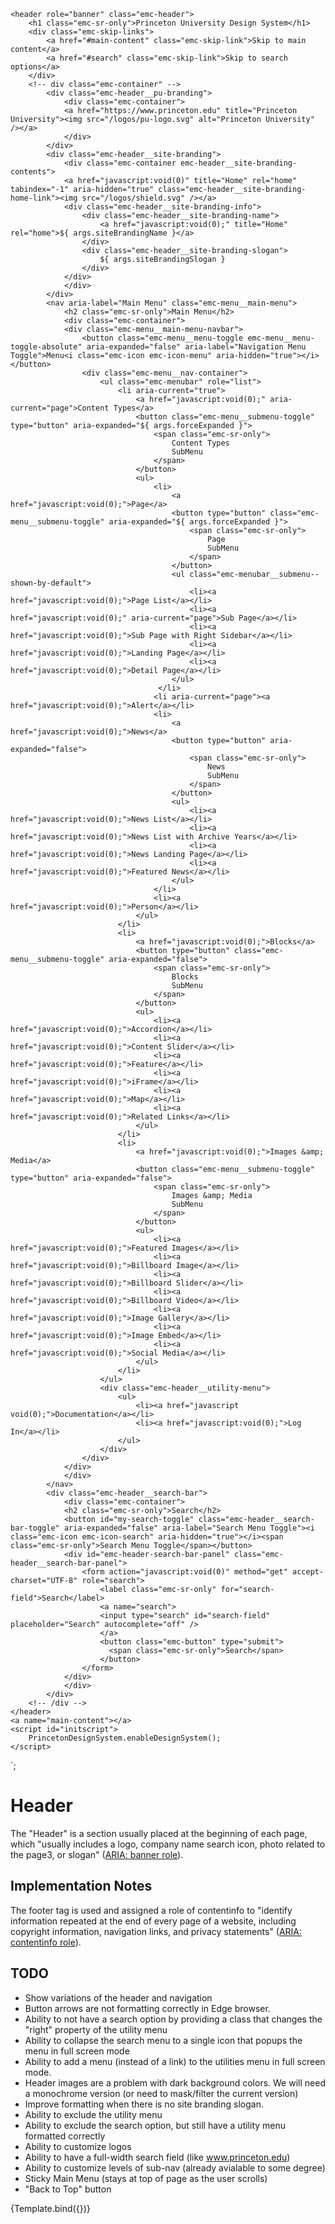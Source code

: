 
<Meta title="Components/Header" component="Header" />

    <header role="banner" class="emc-header">
        <h1 class="emc-sr-only">Princeton University Design System</h1>
        <div class="emc-skip-links">
            <a href="#main-content" class="emc-skip-link">Skip to main content</a>
            <a href="#search" class="emc-skip-link">Skip to search options</a>
        </div>
        <!-- div class="emc-container" -->
            <div class="emc-header__pu-branding">
                <div class="emc-container">
                <a href="https://www.princeton.edu" title="Princeton University"><img src="/logos/pu-logo.svg" alt="Princeton University" /></a>
                </div>
            </div>
            <div class="emc-header__site-branding">
                <div class="emc-container emc-header__site-branding-contents">
                <a href="javascript:void(0)" title="Home" rel="home" tabindex="-1" aria-hidden="true" class="emc-header__site-branding-home-link"><img src="/logos/shield.svg" /></a>
                <div class="emc-header__site-branding-info">
                    <div class="emc-header__site-branding-name">
                        <a href="javascript:void(0);" title="Home" rel="home">${ args.siteBrandingName }</a>
                    </div>
                    <div class="emc-header__site-branding-slogan">
                        ${ args.siteBrandingSlogan }
                    </div>
                </div>
                </div>
            </div>
            <nav aria-label="Main Menu" class="emc-menu__main-menu">
                <h2 class="emc-sr-only">Main Menu</h2>
                <div class="emc-container">
                <div class="emc-menu__main-menu-navbar">
                    <button class="emc-menu__menu-toggle emc-menu__menu-toggle-absolute" aria-expanded="false" aria-label="Navigation Menu Toggle">Menu<i class="emc-icon emc-icon-menu" aria-hidden="true"></i></button>
                    <div class="emc-menu__nav-container">
                        <ul class="emc-menubar" role="list">
                            <li aria-current="true">
                                <a href="javascript:void(0);" aria-current="page">Content Types</a>
                                <button class="emc-menu__submenu-toggle" type="button" aria-expanded="${ args.forceExpanded }">
                                    <span class="emc-sr-only">
                                        Content Types
                                        SubMenu
                                    </span>
                                </button>
                                <ul>
                                    <li>
                                        <a href="javascript:void(0);">Page</a>
                                        <button type="button" class="emc-menu__submenu-toggle" aria-expanded="${ args.forceExpanded }">
                                            <span class="emc-sr-only">
                                                Page
                                                SubMenu
                                            </span>
                                        </button>
                                        <ul class="emc-menubar__submenu--shown-by-default">
                                            <li><a href="javascript:void(0);">Page List</a></li>
                                            <li><a href="javascript:void(0);" aria-current="page">Sub Page</a></li>
                                            <li><a href="javascript:void(0);">Sub Page with Right Sidebar</a></li>
                                            <li><a href="javascript:void(0);">Landing Page</a></li>
                                            <li><a href="javascript:void(0);">Detail Page</a></li>
                                        </ul>
                                     </li>
                                    <li aria-current="page"><a href="javascript:void(0);">Alert</a></li>
                                    <li>
                                        <a href="javascript:void(0);">News</a>
                                        <button type="button" aria-expanded="false">
                                            <span class="emc-sr-only">
                                                News
                                                SubMenu
                                            </span>
                                        </button>
                                        <ul>
                                            <li><a href="javascript:void(0);">News List</a></li>
                                            <li><a href="javascript:void(0);">News List with Archive Years</a></li>
                                            <li><a href="javascript:void(0);">News Landing Page</a></li>
                                            <li><a href="javascript:void(0);">Featured News</a></li>
                                        </ul>
                                    </li>
                                    <li><a href="javascript:void(0);">Person</a></li>
                                </ul>
                            </li>
                            <li>
                                <a href="javascript:void(0);">Blocks</a>
                                <button type="button" class="emc-menu__submenu-toggle" aria-expanded="false">
                                    <span class="emc-sr-only">
                                        Blocks
                                        SubMenu
                                    </span>
                                </button>
                                <ul>
                                    <li><a href="javascript:void(0);">Accordion</a></li>
                                    <li><a href="javascript:void(0);">Content Slider</a></li>
                                    <li><a href="javascript:void(0);">Feature</a></li>
                                    <li><a href="javascript:void(0);">iFrame</a></li>
                                    <li><a href="javascript:void(0);">Map</a></li>
                                    <li><a href="javascript:void(0);">Related Links</a></li>
                                </ul>
                            </li>
                            <li>
                                <a href="javascript:void(0);">Images &amp; Media</a>
                                <button class="emc-menu__submenu-toggle" type="button" aria-expanded="false">
                                    <span class="emc-sr-only">
                                        Images &amp; Media
                                        SubMenu
                                    </span>
                                </button>
                                <ul>
                                    <li><a href="javascript:void(0);">Featured Images</a></li>
                                    <li><a href="javascript:void(0);">Billboard Image</a></li>
                                    <li><a href="javascript:void(0);">Billboard Slider</a></li>
                                    <li><a href="javascript:void(0);">Billboard Video</a></li>
                                    <li><a href="javascript:void(0);">Image Gallery</a></li>
                                    <li><a href="javascript:void(0);">Image Embed</a></li>
                                    <li><a href="javascript:void(0);">Social Media</a></li>
                                </ul>
                            </li>
                        </ul>
                        <div class="emc-header__utility-menu">
                            <ul>
                                <li><a href="javascript void(0);">Documentation</a></li>
                                <li><a href="javascript:void(0);">Log In</a></li>
                            </ul>
                        </div>
                    </div>
                </div>
                </div>
            </nav>
            <div class="emc-header__search-bar">
                <div class="emc-container">
                <h2 class="emc-sr-only">Search</h2>
                <button id="my-search-toggle" class="emc-header__search-bar-toggle" aria-expanded="false" aria-label="Search Menu Toggle"><i class="emc-icon emc-icon-search" aria-hidden="true"></i><span class="emc-sr-only">Search Menu Toggle</span></button>
                <div id="emc-header-search-bar-panel" class="emc-header__search-bar-panel">
                    <form action="javascript:void(0)" method="get" accept-charset="UTF-8" role="search">
                        <label class="emc-sr-only" for="search-field">Search</label>
                        <a name="search">
                        <input type="search" id="search-field" placeholder="Search" autocomplete="off" />
                        </a>
                        <button class="emc-button" type="submit">
                          <span class="emc-sr-only">Search</span>
                        </button>
                    </form>
                </div>
                </div>
            </div>
        <!-- /div -->
    </header>
    <a name="main-content"></a>
    <script id="initscript">
        PrincetonDesignSystem.enableDesignSystem();
    </script>
`;



# Header

The "Header" is a section usually placed at the beginning of each page, which "usually includes a logo, company name
search icon, photo related to the page3, or slogan" (<a href="https://developer.mozilla.org/en-US/docs/Web/Accessibility/ARIA/Roles/Banner_role">ARIA: banner role</a>).

## Implementation Notes

The footer tag is used and assigned a role of contentinfo to "identify information repeated at the end of every page
of a website, including copyright information, navigation links, and privacy statements" (<a href="https://developer.mozilla.org/en-US/docs/Web/Accessibility/ARIA/Roles/Contentinfo_role">ARIA: contentinfo role</a>).

## TODO

* Show variations of the header and navigation
* Button arrows are not formatting correctly in Edge browser.
* Ability to not have a search option by providing a class that changes the "right" property of the utility menu
* Ability to collapse the search menu to a single icon that popups the menu in full screen mode
* Ability to add a menu (instead of a link) to the utilities menu in full screen mode.
* Header images are a problem with dark background colors.  We will need a monochrome version (or need to mask/filter the current version)
* Improve formatting when there is no site branding slogan.
* Ability to exclude the utility menu
* Ability to exclude the search option, but still have a utility menu formatted correctly
* Ability to customize logos
* Ability to have a full-width search field (like www.princeton.edu)
* Ability to customize levels of sub-nav (already avialable to some degree)
* Sticky Main Menu (stays at top of page as the user scrolls)
* "Back to Top" button

<Canvas>
    <Story name="Basic" args={{
        forceExpanded: false,
        siteBrandingName: 'Relativity',
        siteBrandingSlogan: 'The Princeton University Design System'
    }}>
      {Template.bind({})}
    </Story>
</Canvas>
